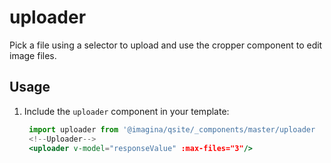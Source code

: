 
# uploader
Pick a file using a selector to upload and use the cropper component to edit image files.

<TableTabs tabsContent={componentUploader} />

## Usage

1. Include the `uploader` component in your template:

   ```jsx
    import uploader from '@imagina/qsite/_components/master/uploader
    <!--Uploader-->
    <uploader v-model="responseValue" :max-files="3"/>
   ```
